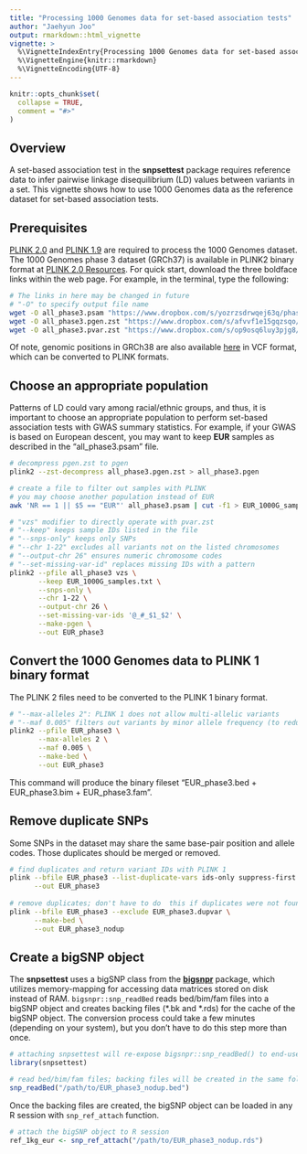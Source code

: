 ```yaml
---
title: "Processing 1000 Genomes data for set-based association tests"
author: "Jaehyun Joo"
output: rmarkdown::html_vignette
vignette: >
  %\VignetteIndexEntry{Processing 1000 Genomes data for set-based association tests}
  %\VignetteEngine{knitr::rmarkdown}
  %\VignetteEncoding{UTF-8}
---
```


```r
knitr::opts_chunk$set(
  collapse = TRUE,
  comment = "#>"
)
```

## Overview

A set-based association test in the **snpsettest** package requires reference
data to infer pairwise linkage disequilibrium (LD) values between variants in a
set. This vignette shows how to use 1000 Genomes data as the reference dataset
for set-based association tests.

## Prerequisites

[PLINK 2.0](https://www.cog-genomics.org/plink/2.0/) and [PLINK
1.9](https://www.cog-genomics.org/plink/1.9/) are required to process the 1000
Genomes dataset. The 1000 Genomes phase 3 dataset (GRCh37) is available in
PLINK2 binary format at [PLINK 2.0
Resources](https://www.cog-genomics.org/plink/2.0/resources#1kg_phase3). For
quick start, download the three boldface links within the web page. For example,
in the terminal, type the following:

```bash
# The links in here may be changed in future
# "-O" to specify output file name
wget -O all_phase3.psam "https://www.dropbox.com/s/yozrzsdrwqej63q/phase3_corrected.psam?dl=1"
wget -O all_phase3.pgen.zst "https://www.dropbox.com/s/afvvf1e15gqzsqo/all_phase3.pgen.zst?dl=1"
wget -O all_phase3.pvar.zst "https://www.dropbox.com/s/op9osq6luy3pjg8/all_phase3.pvar.zst?dl=1"
```

Of note, genomic positions in GRCh38 are also available
[here](http://ftp.1000genomes.ebi.ac.uk/vol1/ftp/release/20130502/supporting/GRCh38_positions/)
in VCF format, which can be converted to PLINK formats.

## Choose an appropriate population

Patterns of LD could vary among racial/ethnic groups, and thus, it is important
to choose an appropriate population to perform set-based association tests with
GWAS summary statistics. For example, if your GWAS is based on European descent,
you may want to keep **EUR** samples as described in the "all_phase3.psam" file.

```bash
# decompress pgen.zst to pgen
plink2 --zst-decompress all_phase3.pgen.zst > all_phase3.pgen

# create a file to filter out samples with PLINK
# you may choose another population instead of EUR
awk 'NR == 1 || $5 == "EUR"' all_phase3.psam | cut -f1 > EUR_1000G_samples.txt

# "vzs" modifier to directly operate with pvar.zst
# "--keep" keeps sample IDs listed in the file
# "--snps-only" keeps only SNPs
# "--chr 1-22" excludes all variants not on the listed chromosomes
# "--output-chr 26" ensures numeric chromosome codes
# "--set-missing-var-id" replaces missing IDs with a pattern
plink2 --pfile all_phase3 vzs \
       --keep EUR_1000G_samples.txt \
       --snps-only \
       --chr 1-22 \
       --output-chr 26 \
       --set-missing-var-ids '@_#_$1_$2' \
       --make-pgen \
       --out EUR_phase3
```

## Convert the 1000 Genomes data to PLINK 1 binary format

The PLINK 2 files need to be converted to the PLINK 1 binary format.

```bash
# "--max-alleles 2": PLINK 1 does not allow multi-allelic variants
# "--maf 0.005" filters out variants by minor allele frequency (to reduce size)
plink2 --pfile EUR_phase3 \
       --max-alleles 2 \
       --maf 0.005 \
       --make-bed \
       --out EUR_phase3
```

This command will produce the binary fileset "EUR\_phase3.bed +
EUR\_phase3.bim + EUR\_phase3.fam".

## Remove duplicate SNPs

Some SNPs in the dataset may share the same base-pair position and allele codes.
Those duplicates should be merged or removed.

```bash
# find duplicates and return variant IDs with PLINK 1
plink --bfile EUR_phase3 --list-duplicate-vars ids-only suppress-first \
      --out EUR_phase3
      
# remove duplicates; don't have to do  this if duplicates were not found.
plink --bfile EUR_phase3 --exclude EUR_phase3.dupvar \
      --make-bed \
      --out EUR_phase3_nodup
```

## Create a bigSNP object

The **snpsettest** uses a bigSNP class from the
[**bigsnpr**](https://privefl.github.io/bigsnpr/) package, which utilizes
memory-mapping for accessing data matrices stored on disk instead of RAM.
`bigsnpr::snp_readBed` reads bed/bim/fam files into a bigSNP object and
creates backing files (\*.bk and \*.rds) for the cache of the bigSNP object.
The conversion process could take a few minutes (depending on your system),
but you don't have to do this step more than once.

```r
# attaching snpsettest will re-expose bigsnpr::snp_readBed() to end-users
library(snpsettest)

# read bed/bim/fam files; backing files will be created in the same folder
snp_readBed("/path/to/EUR_phase3_nodup.bed")
```

Once the backing files are created, the bigSNP object can be loaded in any R
session with `snp_ref_attach` function.

```r
# attach the bigSNP object to R session
ref_1kg_eur <- snp_ref_attach("/path/to/EUR_phase3_nodup.rds")
```

